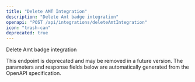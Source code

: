 ```yaml
---
title: "Delete AMT Integration"
description: "Delete Amt badge integration"
openapi: "POST /api/integrations/deleteAmtIntegration"
icon: "trash-can"
deprecated: true
---
```


Delete Amt badge integration

<Warning>
This endpoint is deprecated and may be removed in a future version.
</Warning>

<Note>
The parameters and response fields below are automatically generated from the OpenAPI specification.
</Note>
